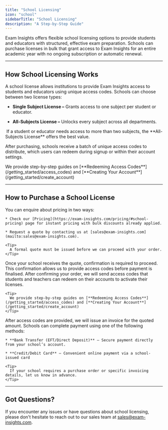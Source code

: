 ```yaml
---
title: "School Licensing"
icon: "school"
sidebarTitle: "School Licensing"
description: "A Step-by-Step Guide"
---
```


Exam Insights offers flexible school licensing options to provide students and educators with structured, effective exam preparation. Schools can purchase licenses in bulk that grant access to Exam Insights for an entire academic year with no ongoing subscription or automatic renewal.

***

## How School Licensing Works

A school license allows institutions to provide Exam Insights access to students and educators using unique access codes. Schools can choose between two license types:

* **Single Subject License –** Grants access to one subject per student or educator.

* **All-Subjects License –** Unlocks every subject across all departments.

<Tip>
   If a student or educator needs access to more than two subjects, the **All-Subjects License** offers the best value.
</Tip>

After purchasing, schools receive a batch of unique access codes to distribute, which users can redeem during signup or within their account settings.

<Tip>
  We provide step-by-step guides on [**Redeeming Access Codes**](/getting_started/access_codes) and [**Creating Your Account**](/getting_started/create_account)
</Tip>

***

## How to Purchase a School License

<Steps>
  <Step title="Get a Quote">
    You can enquire about pricing in two ways:

    * Check our [Pricing](https://exam-insights.com/pricing/#school-pricing) page for instant pricing with bulk discounts already applied.

    * Request a quote by contacting us at [sales@exam-insights.com](mailto:sales@exam-insights.com).

    <Tip>
      A formal quote must be issued before we can proceed with your order.
    </Tip>
  </Step>

  <Step title="Confirm Your Order">
    Once your school receives the quote, confirmation is required to proceed. This confirmation allows us to provide access codes before payment is finalised.
  </Step>

  <Step title="Receive and Distribute Access Codes">
    After confirming your order, we will send access codes that students and teachers can redeem on their accounts to activate their licenses.

    <Tip>
      We provide step-by-step guides on [**Redeeming Access Codes**](/getting_started/access_codes) and [**Creating Your Account**](/getting_started/create_account)
    </Tip>
  </Step>

  <Step title="Payment and Invoice">
    After access codes are provided, we will issue an invoice for the quoted amount. Schools can complete payment using one of the following methods:

    * **Bank Transfer (EFT/Direct Deposit)** – Secure payment directly from your school’s account.

    * **Credit/Debit Card** – Convenient online payment via a school-issued card

    <Tip>
      If your school requires a purchase order or specific invoicing details, let us know in advance.
    </Tip>
  </Step>
</Steps>

***

## Got Questions?

If you encounter any issues or have questions about school licensing, please don't hesitate to reach out to our sales team at [sales@exam-insights.com](mailto:sales@exam-insights.com).